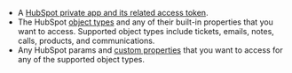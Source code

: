 - A [HubSpot private app and its related access token](https://developers.hubspot.com/docs/api/private-apps). 
- The HubSpot [object types](https://developers.hubspot.com/docs/api/crm/understanding-the-crm#objects) and any of their built-in properties that you want to access. Supported object types include tickets, emails, notes, calls, products, and communications.
- Any HubSpot params and [custom properties](https://knowledge.hubspot.com/properties/create-and-edit-properties) that you want to access for any of the supported object types.